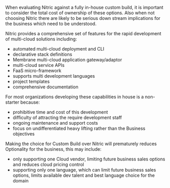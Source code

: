 When evaluating Nitric against a fully in-house custom build, it is important to consider the total cost of ownership of these options. Also when not choosing Nitric there are likely to be serious down stream implications for the business which need to be understood.

Nitric provides a comprehensive set of features for the rapid development of multi-cloud solutions including:

- automated multi-cloud deployment and CLI
- declarative stack definitions
- Membrane multi-cloud application gateway/adaptor
- multi-cloud service APIs
- FaaS micro-framework
- supports multi development languages
- project templates
- comprehensive documentation

For most organizations developing these capabilities in house is a non-starter because:

- prohibitive time and cost of this development
- difficulty of attracting the require development staff
- ongoing maintenance and support costs
- focus on undifferentiated heavy lifting rather than the Business objectives

Making the choice for Custom Build over Nitric will prematurely reduces Optionality for the business, this may include:

- only supporting one Cloud vendor, limiting future business sales options and reduces cloud pricing control
- supporting only one language, which can limit future business sales options, limits available dev talent and best language choice for the domain
